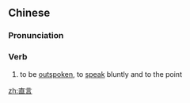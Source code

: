 ==Chinese==
{{zh-forms}}

===Pronunciation===
{{zh-pron
|m=zhíyán
|c=zik6 jin4
|mn=qz,tw,xm:ti̍t-giân/zz:ti̍t-gân
|cat=v
}}

===Verb===
{{zh-verb}}

# to be [[outspoken]], to [[speak]] bluntly and to the point

[[zh:直言]]